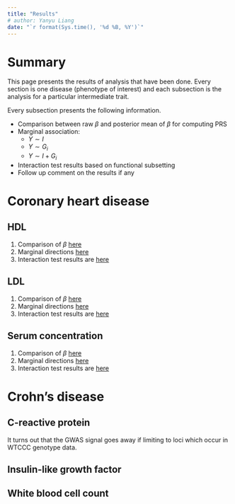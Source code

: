 ```yaml
---
title: "Results"
# author: Yanyu Liang
date: "`r format(Sys.time(), '%d %B, %Y')`"
---
```


# Summary

This page presents the results of analysis that have been done. Every section is one disease (phenotype of interest) and each subsection is the analysis for a particular intermediate trait.

Every subsection presents the following information.

* Comparison between raw $\beta$ and posterior mean of $\beta$ for computing PRS
* Marginal association:
    - $Y \sim I$
    - $Y \sim G_i$
    - $Y \sim I + G_i$
* Interaction test results based on functional subsetting
* Follow up comment on the results if any

# Coronary heart disease

## HDL

1. Comparison of $\beta$ [here](https://rawgit.com/liangyy/phenotype-epistasis/master/code/step1/output-run_step1/MAGNETIC_HDL.C__wtccc_cad__wtccc_ctrl/prs_report.html)
2. Marginal directions [here](https://rawgit.com/liangyy/phenotype-epistasis/master/code/step2/output-direction_XT_YI/MAGNETIC_HDL.C__wtccc_cad__wtccc_ctrl/direction_report.html)
3. Interaction test results are [here](https://rawgit.com/liangyy/phenotype-epistasis/master/code/step2/output-run_step2/MAGNETIC_HDL.C__wtccc_cad__wtccc_ctrl/inter_report.func_subset.html)

## LDL

1. Comparison of $\beta$ [here](https://rawgit.com/liangyy/phenotype-epistasis/master/code/step1/output-run_step1/MAGNETIC_LDL.C__wtccc_cad__wtccc_ctrl/prs_report.html)
2. Marginal directions [here](https://rawgit.com/liangyy/phenotype-epistasis/master/code/step2/output-direction_XT_YI/MAGNETIC_LDL.C__wtccc_cad__wtccc_ctrl/direction_report.html)
3. Interaction test results are [here](https://rawgit.com/liangyy/phenotype-epistasis/master/code/step2/output-run_step2/MAGNETIC_LDL.C__wtccc_cad__wtccc_ctrl/inter_report.func_subset.html)

## Serum concentration

1. Comparison of $\beta$ [here]([here](https://rawgit.com/liangyy/phenotype-epistasis/master/code/step1/output-run_step1/MAGNETIC_Serum.TG__wtccc_cad__wtccc_ctrl/prs_report.html))
2. Marginal directions [here](https://rawgit.com/liangyy/phenotype-epistasis/master/code/step2/output-direction_XT_YI/MAGNETIC_Serum.TG__wtccc_cad__wtccc_ctrl/direction_report.html)
3. Interaction test results are [here](https://rawgit.com/liangyy/phenotype-epistasis/master/code/step2/output-run_step2/MAGNETIC_Serum.TG__wtccc_cad__wtccc_ctrl/inter_report.func_subset.html)

# Crohn's disease

## C-reactive protein

It turns out that the GWAS signal goes away if limiting to loci which occur in WTCCC genotype data.

## Insulin-like growth factor

## White blood cell count
